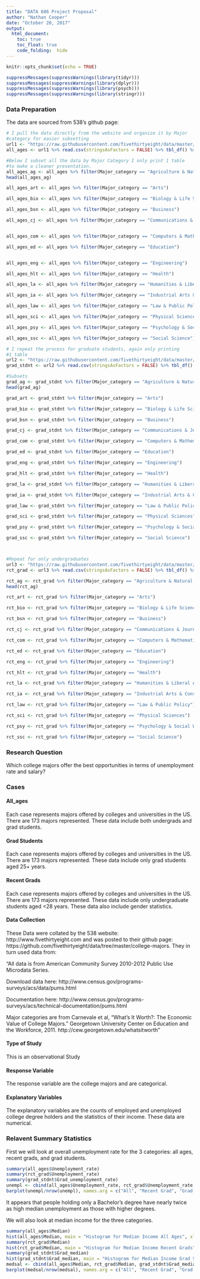 ---
title: "DATA 606 Project Proposal"
author: "Nathan Cooper"
date: "October 20, 2017"
output: 
  html_document:
    toc: true
    toc_float: true
    code_folding:  hide
---

```{r setup, include=FALSE}
knitr::opts_chunk$set(echo = TRUE)
```

```{r libraries, eval=TRUE}
suppressMessages(suppressWarnings(library(tidyr)))
suppressMessages(suppressWarnings(library(dplyr)))
suppressMessages(suppressWarnings(library(psych)))
suppressMessages(suppressWarnings(library(stringr)))
```

### Data Preparation

The data are sourced from 538's github page:

```{r data_prep, eval=TRUE}

# I pull the data directly from the website and organize it by Major
#category for easier subsetting
url1 <- "https://raw.githubusercontent.com/fivethirtyeight/data/master/college-majors/all-ages.csv"
all_ages <- url1 %>% read.csv(stringsAsFactors = FALSE) %>% tbl_df() %>% arrange(Major_category)

#Below I subset all the data by Major Category I only print 1 table
#to make a cleaner presentation.
all_ages_ag <- all_ages %>% filter(Major_category == "Agriculture & Natural Resources")
head(all_ages_ag)

all_ages_art <- all_ages %>% filter(Major_category == "Arts")

all_ages_bio <- all_ages %>% filter(Major_category == "Biology & Life Science")

all_ages_bsn <- all_ages %>% filter(Major_category == "Business")

all_ages_cj <- all_ages %>% filter(Major_category == "Communications & Journalism")


all_ages_com <- all_ages %>% filter(Major_category == "Computers & Mathematics")

all_ages_ed <- all_ages %>% filter(Major_category == "Education")


all_ages_eng <- all_ages %>% filter(Major_category == "Engineering")

all_ages_hlt <- all_ages %>% filter(Major_category == "Health")

all_ages_la <- all_ages %>% filter(Major_category == "Humanities & Liberal Arts" | Major_category == "Interdisciplinary")

all_ages_ia <- all_ages %>% filter(Major_category == "Industrial Arts & Consumer Services")

all_ages_law <- all_ages %>% filter(Major_category == "Law & Public Policy")

all_ages_sci <- all_ages %>% filter(Major_category == "Physical Sciences")

all_ages_psy <- all_ages %>% filter(Major_category == "Psychology & Social Work")

all_ages_ssc <- all_ages %>% filter(Major_category == "Social Science")

# I repeat the process for graduate students, again only printing
#1 table
url2 <- "https://raw.githubusercontent.com/fivethirtyeight/data/master/college-majors/grad-students.csv"
grad_stdnt <- url2 %>% read.csv(stringsAsFactors = FALSE) %>% tbl_df() %>% arrange(Major_category)

#Subsets
grad_ag <- grad_stdnt %>% filter(Major_category == "Agriculture & Natural Resources")
head(grad_ag)

grad_art <- grad_stdnt %>% filter(Major_category == "Arts")

grad_bio <- grad_stdnt %>% filter(Major_category == "Biology & Life Science")

grad_bsn <- grad_stdnt %>% filter(Major_category == "Business")

grad_cj <- grad_stdnt %>% filter(Major_category == "Communications & Journalism")

grad_com <- grad_stdnt %>% filter(Major_category == "Computers & Mathematics")

grad_ed <- grad_stdnt %>% filter(Major_category == "Education")

grad_eng <- grad_stdnt %>% filter(Major_category == "Engineering")

grad_hlt <- grad_stdnt %>% filter(Major_category == "Health")

grad_la <- grad_stdnt %>% filter(Major_category == "Humanities & Liberal Arts" | Major_category == "Interdisciplinary")

grad_ia <- grad_stdnt %>% filter(Major_category == "Industrial Arts & Consumer Services")

grad_law <- grad_stdnt %>% filter(Major_category == "Law & Public Policy")

grad_sci <- grad_stdnt %>% filter(Major_category == "Physical Sciences")

grad_psy <- grad_stdnt %>% filter(Major_category == "Psychology & Social Work")

grad_ssc <- grad_stdnt %>% filter(Major_category == "Social Science")



#Repeat for only undergraduates 
url3 <- "https://raw.githubusercontent.com/fivethirtyeight/data/master/college-majors/recent-grads.csv"
rct_grad <- url3 %>% read.csv(stringsAsFactors = FALSE) %>% tbl_df() %>% arrange(Major_category)

rct_ag <- rct_grad %>% filter(Major_category == "Agriculture & Natural Resources")
head(rct_ag)

rct_art <- rct_grad %>% filter(Major_category == "Arts")

rct_bio <- rct_grad %>% filter(Major_category == "Biology & Life Science")

rct_bsn <- rct_grad %>% filter(Major_category == "Business")

rct_cj <- rct_grad %>% filter(Major_category == "Communications & Journalism")

rct_com <- rct_grad %>% filter(Major_category == "Computers & Mathematics")

rct_ed <- rct_grad %>% filter(Major_category == "Education")

rct_eng <- rct_grad %>% filter(Major_category == "Engineering")

rct_hlt <- rct_grad %>% filter(Major_category == "Health")

rct_la <- rct_grad %>% filter(Major_category == "Humanities & Liberal Arts" | Major_category == "Interdisciplinary")

rct_ia <- rct_grad %>% filter(Major_category == "Industrial Arts & Consumer Services")

rct_law <- rct_grad %>% filter(Major_category == "Law & Public Policy")

rct_sci <- rct_grad %>% filter(Major_category == "Physical Sciences")

rct_psy <- rct_grad %>% filter(Major_category == "Psychology & Social Work")

rct_ssc <- rct_grad %>% filter(Major_category == "Social Science")
```

### Research Question

Which college majors offer the best opportunities in terms of unemployment rate and salary?

### Cases

#### All_ages

Each case represents majors offered by colleges and universities in the US. There are 173 majors represented. These data include both undergrads and grad students.

#### Grad Students

Each case represents majors offered by colleges and universities in the US. There are 173 majors represented. These data include only grad students aged 25+ years.

#### Recent Grads

Each case represents majors offered by colleges and universities in the US. There are 173 majors represented. These data include only undergraduate students aged <28 years. These data also include gender statistics.

#### Data Collection

These Data were collated by the 538 website: http://www.fivethirtyeight.com and was posted to their github page: https://github.com/fivethirtyeight/data/tree/master/college-majors. They in turn used data from:

 "All data is from American Community Survey 2010-2012 Public Use Microdata Series.

Download data here: http://www.census.gov/programs-surveys/acs/data/pums.html

Documentation here: http://www.census.gov/programs-surveys/acs/technical-documentation/pums.html

Major categories are from Carnevale et al, "What's It Worth?: The Economic Value of College Majors." Georgetown University Center on Education and the Workforce, 2011. http://cew.georgetown.edu/whatsitworth"

#### Type of Study

This is an observational Study

#### Response Variable

The response variable are the college majors and are categorical.

#### Explanatory Variables

The explanatory variables are the counts of employed and unemployed college degree holders and the statistics of their income. These data are numerical.

### Relavent Summary Statistics

First we will look at overall unemployment rate for the 3 categories: all ages, recent grads, and grad students.
```{r sum_stats, eval=TRUE}
summary(all_ages$Unemployment_rate)
summary(rct_grad$Unemployment_rate)
summary(grad_stdnt$Grad_unemployment_rate)
unempl <- cbind(all_ages$Unemployment_rate, rct_grad$Unemployment_rate, grad_stdnt$Grad_unemployment_rate)
barplot(unempl/nrow(unempl), names.arg = c("All", "Recent Grad", "Grad Student"), xlab = "Unemployment Rate", col = rainbow(nrow(unempl)))
```

It appears that people holding only a Bachelor's degree have nearly twice as high median unemployment as those with higher degrees.

We will also look at median income for the three categories.

```{r med_inc, eval=TRUE}
summary(all_ages$Median)
hist(all_ages$Median, main = "Histogram for Median Income All Ages", xlab = "Median Income by Major All Ages (USD)", col = "dark blue")
summary(rct_grad$Median)
hist(rct_grad$Median, main = "Histogram for Median Income Recent Grads", xlab = "Median Income by Major Recent Grads (USD)", col = "dark blue")
summary(grad_stdnt$Grad_median)
hist(grad_stdnt$Grad_median, main = "Histogram for Median Income Grad Students", xlab = "Median Income by Major Grad Student (USD)", col = "dark blue")
medsal <- cbind(all_ages$Median, rct_grad$Median, grad_stdnt$Grad_median)
barplot(medsal/nrow(medsal), names.arg = c("All", "Recent Grad", "Grad Student"), xlab = "Median Salary", col = rainbow(nrow(medsal)))
```

